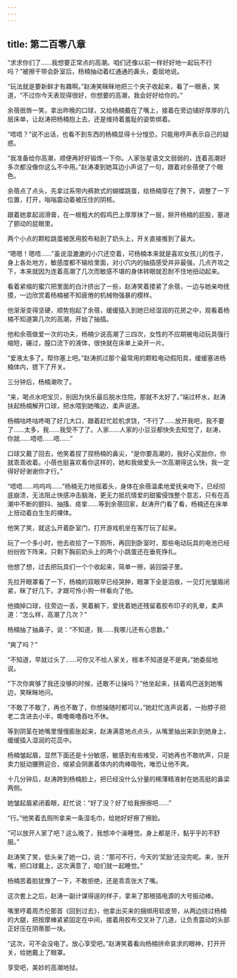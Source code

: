 ```yaml
---
---
---
```

title: 第二百零八章
---




“求求你们了……我想要正常点的高潮。咱们还像以前一样好好地一起玩不行吗？”被擦干带会卧室后，杨楠抽动着红通通的鼻头，委屈地说。

“玩法就是要新鲜才有趣啊。”赵涛笑眯眯地把三个夹子收起来，看了一眼表，笑道，“不过你今天表现得很好，你想要的高潮，我会好好给你的。”

余蓓抿唇一笑，拿出昨晚的口球，又给杨楠戴在了嘴上，接着在旁边铺好厚厚的几层床单，让赵涛把杨楠抱上去，还是维持着羞耻的姿势绑着。

“唔唔？”说不出话，也看不到东西的杨楠显得十分惶恐，只能用哼声表示自己的疑惑。

“我准备给你高潮，顺便再好好锻炼一下你。人家张星语文文弱弱的，连着高潮好多次都没像你这么不中用。”赵涛凑到她耳边小声说了一句，跟着对余蓓使了个眼色。

余蓓点了点头，先拿过系带内裤款式的蝴蝶跳蛋，给杨楠穿在了胯下，调整了一下位置，打开，嗡嗡震动着被压住的阴核。

跟着她拿起润滑膏，在一根粗大的假鸡巴上厚厚抹了一层，掰开杨楠的屁股，塞进了颤动的屁眼里。

两个小点的颗粒跳蛋被医用胶布粘到了奶头上，开关直接推到了最大。

“嗯嗯！嗯唔……”虽说湿漉漉的小穴还空着，可杨楠本来就是喜欢女孩儿的性子，身上各处地方，敏感度都不输给里面，对小穴内的抽插感受并非最强，几点齐攻之下，本来就因为连着高潮了几次而敏感不堪的身体转眼就忍耐不住地扭动起来。

看着紧缩的蜜穴把里面的白汁挤出了一些，赵涛笑着搂紧了余蓓，一边与她亲吻抚摸，一边欣赏着杨楠被不知疲倦的机械物强暴的模样。

他渐渐变得坚硬，顺势抱起了余蓓，缓缓插入到她已经湿润的花房之中，观看着杨楠不知道第几次的高潮，开始了抽插。

他和余蓓做爱一次的功夫，杨楠少说高潮了三四次，女性的不应期被电动玩具强行缩短，碾过，膣口流下的液体，很快就在床单上染开一片。

“爱液太多了。帮你塞上吧。”赵涛抓过那个最常用的颗粒电动假阳具，缓缓塞进杨楠体内，摁下了开关。

三分钟后，杨楠潮吹了。

“来，喝点水吧宝贝，别因为快乐最后脱水住院，那就不太好了。”端过杯水，赵涛扶起杨楠解开口球，把水喂到她嘴边，柔声说道。

杨楠咕咚咕咚喝了好几大口，跟着赶忙趁机求饶，“不行了……放开我吧，我不要了……太多，我……我受不了了。人家……人家的小豆豆都快失去知觉了，赵涛，你就……唔唔……唔……”

口球又戴了回去，他笑着捏了捏杨楠的鼻尖，“是你要高潮的，我好心奖励你，你就乖乖收着。小蓓也挺喜欢看你这样的，她和我做爱头一次高潮得这么快，我一定得好好谢谢你才行。”

“唔唔……呜呜呜……”杨楠无力地摇着头，身体在余蓓温柔地爱抚亲吻下，已经彻底崩溃，无法阻止快感冲击脑海，更无力抵抗情爱的甜蜜侵蚀整个意志，只有在高潮中不断的颤抖、抽搐、痉挛……等到余蓓回家，赵涛开门看了看，杨楠还在床单上扭动着白生生的裸体。

他笑了笑，就这么开着卧室门，打开游戏机坐在客厅玩了起来。

玩了一个多小时，他去收拾了一下厕所，再回到卧室时，那些电动玩具的电池已经纷纷败下阵来，只剩下胸前奶头上的两个小跳蛋还在垂死挣扎。

他想了想，过去把玩具们一个个收起来，简单一擦，装回袋子里。

先拉开眼罩看了一下，杨楠的双眼早已经哭肿，眼罩下全是泪痕，一见灯光皱眉闭紧，眯了好几下，才跟可怜小狗一样看向了他。

他摘掉口球，往旁边一丢，笑着躺下，爱抚着她还残留着胶布印子的乳晕，柔声道：“怎么样，高潮了几次？”

杨楠抽了抽鼻子，说：“不知道，我……我哪儿还有心思数。”

“爽了吗？”

“不知道，早就过头了……可你又不给人家关，根本不知道是不是爽。”她委屈地说。

“下次你爽够了我还没够的时候，还敢不让操吗？”他坐起来，扶着鸡巴送到她嘴边，笑眯眯地问。

“不敢了不敢了，再也不敢了，你想操随时都可以，”她赶忙连声说着，一抬脖子把老二含进去小半，嘶噜嘶噜吞吐不休。

等到阴茎在她嘴里慢慢膨胀起来，赵涛满意地点点头，从嘴里抽出来趴到她身上，缓缓插入湿润的花蕊中。

杨楠皱起眉，显然下面还是十分敏感，敏感到有些难受，可她再也不敢吭声，只是卖力挺动腰胯迎合，缩紧会阴裹着体内的肉棒吸吮，唯恐让他不爽。

十几分钟后，赵涛跨到杨楠脸上，把已经没什么分量的稀薄精液射在她高挺的鼻梁两侧。

她皱起眉紧闭着眼，赶忙说：“好了没？好了给我擦擦吧……”

“行。”他笑着去厕所拿来一条湿毛巾，给她好好擦了擦脸。

“可以放开人家了吧？这么晚了，我想冲个澡睡觉。身上都是汗，黏乎乎的不舒服。”

赵涛笑了笑，低头亲了她一口，说：“那可不行，今天的‘奖励’还没完呢。来，张开嘴，把口球戴上，这次满意了，咱们就一起睡觉。”

杨楠苦着脸犹豫了一下，不敢拒绝，还是乖乖张大了嘴。

这次套上之后，赵涛一副计谋得逞的样子，拿来了那根插电源的大号振动棒。

嘴里哼着周杰伦那首《回到过去》，他拿出买来的捆绑用软皮带，从两边绕过杨楠的大腿，把按摩棒紧紧固定在中间，接着用胶布交叉补了几道，让负责震动的头部正好压在阴蒂那一块。

“这次，可不会没电了。放心享受吧。”赵涛笑着看向杨楠拼命哀求的眼神，打开开关，给她戴上了眼罩。

享受吧，美妙的高潮地狱。
